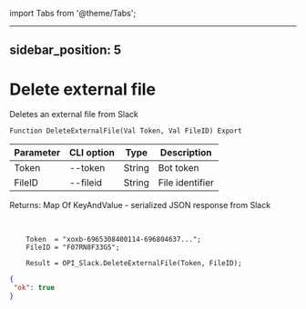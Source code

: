 ﻿import Tabs from '@theme/Tabs';

---
sidebar_position: 5
---

# Delete external file
 Deletes an external file from Slack



`Function DeleteExternalFile(Val Token, Val FileID) Export`

  | Parameter | CLI option | Type | Description |
  |-|-|-|-|
  | Token | --token | String | Bot token |
  | FileID | --fileid | String | File identifier |

  
  Returns:  Map Of KeyAndValue - serialized JSON response from Slack

<br/>




```bsl title="Code example"
    Token  = "xoxb-6965308400114-696804637...";
    FileID = "F07RN8F33GS";

    Result = OPI_Slack.DeleteExternalFile(Token, FileID);
```
 



```json title="Result"
{
 "ok": true
}
```
